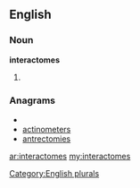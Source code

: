 ==English==

===Noun===
'''interactomes'''

# {{plural of|[[interactome]]}}

===Anagrams===
* {{alphagram|aceeimnorstt}}
* [[actinometers#English|actinometers]]
* [[antrectomies#English|antrectomies]]

[[Category:English plurals]]

[[ar:interactomes]]
[[my:interactomes]]